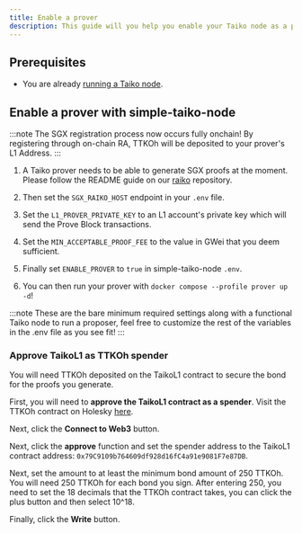 ```yaml
---
title: Enable a prover
description: This guide will you help you enable your Taiko node as a prover.
---
```


## Prerequisites

- You are already [running a Taiko node](/guides/run-a-taiko-node).

## Enable a prover with simple-taiko-node

:::note
The SGX registration process now occurs fully onchain! By registering through on-chain RA, TTKOh will be deposited to your prover's L1 Address.
:::

1. A Taiko prover needs to be able to generate SGX proofs at the moment. Please follow the README guide on our [raiko](https://github.com/taikoxyz/raiko/blob/taiko/unstable/README_Docker_and_RA.md) repository.

2. Then set the `SGX_RAIKO_HOST` endpoint in your `.env` file.

3. Set the `L1_PROVER_PRIVATE_KEY` to an L1 account's private key which will send the Prove Block transactions.

4. Set the `MIN_ACCEPTABLE_PROOF_FEE` to the value in GWei that you deem sufficient.

5. Finally set `ENABLE_PROVER` to `true` in simple-taiko-node `.env`.

6. You can then run your prover with `docker compose --profile prover up -d`!

:::note
These are the bare minimum required settings along with a functional Taiko node to run a proposer, feel free to customize the rest of the variables in the .env file as you see fit!
:::

### Approve TaikoL1 as TTKOh spender

You will need TTKOh deposited on the TaikoL1 contract to secure the bond for the proofs you generate.

First, you will need to **approve the TaikoL1 contract as a spender**. Visit the TTKOh contract on Holesky [here](https://holesky.etherscan.io/address/0x6490E12d480549D333499236fF2Ba6676C296011#writeProxyContract).

Next, click the **Connect to Web3** button.

Next, click the **approve** function and set the spender address to the TaikoL1 contract address: `0x79C9109b764609df928d16fC4a91e9081F7e87DB`.

Next, set the amount to at least the minimum bond amount of 250 TTKOh. You will need 250 TTKOh for each bond you sign. After entering 250, you need to set the 18 decimals that the TTKOh contract takes, you can click the plus button and then select 10^18.

Finally, click the **Write** button.
